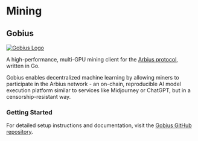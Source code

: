 
# Mining

## Gobius

[![Gobius Logo](https://github.com/damiensgit/gobius/raw/main/logo.jpg)](https://github.com/damiensgit/gobius)

A high-performance, multi-GPU mining client for the [Arbius protocol](https://arbius.ai/), written in Go.

Gobius enables decentralized machine learning by allowing miners to participate in the Arbius network - an on-chain, reproducible AI model execution platform similar to services like Midjourney or ChatGPT, but in a censorship-resistant way.

### Getting Started

For detailed setup instructions and documentation, visit the [Gobius GitHub repository](https://github.com/damiensgit/gobius).
